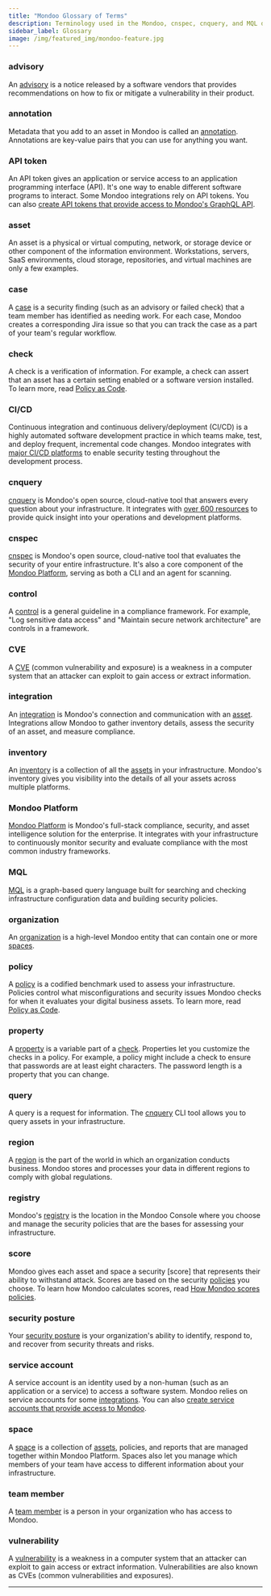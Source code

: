 ```yaml
---
title: "Mondoo Glossary of Terms"
description: Terminology used in the Mondoo, cnspec, cnquery, and MQL documentation
sidebar_label: Glossary
image: /img/featured_img/mondoo-feature.jpg
---
```


### advisory

An [advisory](/platform/security/posture/advisories/) is a notice released by a software vendors that provides recommendations on how to fix or mitigate a vulnerability in their product.

### annotation

Metadata that you add to an asset in Mondoo is called an [annotation](/platform/intel/annotations/). Annotations are key-value pairs that you can use for anything you want.

### API token

An API token gives an application or service access to an application programming interface (API). It's one way to enable different software programs to interact. Some Mondoo integrations rely on API tokens. You can also [create API tokens that provide access to Mondoo's GraphQL API](/platform/maintain/access/api-tokens/).

### asset

An asset is a physical or virtual computing, network, or storage device or other component of the information environment. Workstations, servers, SaaS environments, cloud storage, repositories, and virtual machines are only a few examples.

### case

A [case](/platform/cases/overview/) is a security finding (such as an advisory or failed check) that a team member has identified as needing work. For each case, Mondoo creates a corresponding Jira issue so that you can track the case as a part of your team's regular workflow.


### check

A check is a verification of information. For example, a check can assert that an asset has a certain setting enabled or a software version installed. To learn more, read [Policy as Code](/platform/security/posture/pac/).

### CI/CD

Continuous integration and continuous delivery/deployment (CI/CD) is a highly automated software development practice in which teams make, test, and deploy frequent, incremental code changes. Mondoo integrates with [major CI/CD platforms](/platform/infra/supply/cicd/overview/) to enable security testing throughout the development process.

### cnquery

[cnquery](/cnquery/cnquery-about/) is Mondoo's open source, cloud-native tool that answers every question about your infrastructure. It integrates with [over 600 resources](/mql/resources) to provide quick insight into your operations and development platforms.

### cnspec

[cnspec](/cnspec/cnspec-about/) is Mondoo's open source, cloud-native tool that evaluates the security of your entire infrastructure. It's also a core component of the [Mondoo Platform](/platform/start/plat-what-is/), serving as both a CLI and an agent for scanning.

### control

A [control](/platform/compliance/monitor/frameworks/#controls-and-checks) is a general guideline in a compliance framework. For example, "Log sensitive data access" and "Maintain secure network architecture" are controls in a framework.

### CVE

A [CVE](/platform/security/posture/vulnerabilities/) (common vulnerability and exposure) is a weakness in a computer system that an attacker can exploit to gain access or extract information.

### integration

An [integration](/platform/infra/overview/) is Mondoo's connection and communication with an [asset](#asset). Integrations allow Mondoo to gather inventory details, assess the security of an asset, and measure compliance.

### inventory

An [inventory](/platform/intel/overview) is a collection of all the [assets](#asset) in your infrastructure. Mondoo's inventory gives you visibility into the details of all your assets across multiple platforms.

### Mondoo Platform

[Mondoo Platform](/platform/start/plat-what-is/) is Mondoo's full-stack compliance, security, and asset intelligence solution for the enterprise. It integrates with your infrastructure to continuously monitor security and evaluate compliance with the most common industry frameworks.

### MQL

[MQL](/mql/home/) is a graph-based query language built for searching and checking infrastructure configuration data and building security policies.

### organization

An [organization](/platform/start/organize/organizations/) is a high-level Mondoo entity that can contain one or more [spaces](#space).

### policy

A [policy](/platform/security/posture/policies/) is a codified benchmark used to assess your infrastructure. Policies control what misconfigurations and security issues Mondoo checks for when it evaluates your digital business assets. To learn more, read [Policy as Code](/platform/security/posture/pac/).

### property

A [property](/platform/security/customize/props/) is a variable part of a [check](#check). Properties let you customize the checks in a policy. For example, a policy might include a check to ensure that passwords are at least eight characters. The password length is a property that you can change.

### query

A query is a request for information. The [cnquery](/cnquery/cnquery-about/) CLI tool allows you to query assets in your infrastructure.

### region

A [region](/platform/start/organize/regions/) is the part of the world in which an organization conducts business. Mondoo stores and processes your data in different regions to comply with global regulations.

### registry

Mondoo's [registry](/platform/security/posture/policies/) is the location in the Mondoo Console where you choose and manage the security policies that are the bases for assessing your infrastructure.

### score

Mondoo gives each asset and space a security [score] that represents their ability to withstand attack. Scores are based on the security [policies](#policy) you choose. To learn how Mondoo calculates scores, read [How Mondoo scores policies](/platform/security/posture/monitor/#how-mondoo-scores-policies).

### security posture

Your [security posture](/platform/security/posture/overview/) is your organization's ability to identify, respond to, and recover from security threats and risks.

### service account

A service account is an identity used by a non-human (such as an application or a service) to access a software system. Mondoo relies on service accounts for some [integrations](#integration). You can also [create service accounts that provide access to Mondoo](/platform/maintain/access/service_accounts/).

### space

A [space](/platform/start/organize/spaces/) is a collection of [assets](#asset), policies, and reports that are managed together within Mondoo Platform. Spaces also let you manage which members of your team have access to different information about your infrastructure.

### team member

A [team member](/platform/maintain/access/team_members/) is a person in your organization who has access to Mondoo.

### vulnerability

A [vulnerability](/platform/security/posture/vulnerabilities/) is a weakness in a computer system that an attacker can exploit to gain access or extract information. Vulnerabilities are also known as CVEs (common vulnerabilities and exposures).

---
